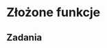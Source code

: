 # Złożone funkcje {#zlozone-funkcje}

<!-- + examples -->
<!-- tworzenie wiadomości, warnings, errors -->


## Zadania
